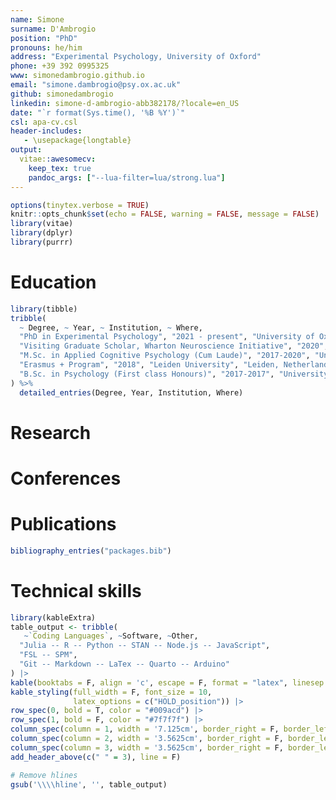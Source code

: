 ```yaml
---
name: Simone
surname: D'Ambrogio
position: "PhD"
pronouns: he/him
address: "Experimental Psychology, University of Oxford"
phone: +39 392 0995325
www: simonedambrogio.github.io
email: "simone.dambrogio@psy.ox.ac.uk"
github: simonedambrogio
linkedin: simone-d-ambrogio-abb382178/?locale=en_US
date: "`r format(Sys.time(), '%B %Y')`"
csl: apa-cv.csl
header-includes:
   - \usepackage{longtable}
output: 
  vitae::awesomecv:
    keep_tex: true
    pandoc_args: ["--lua-filter=lua/strong.lua"]
---
```


```r
options(tinytex.verbose = TRUE)
knitr::opts_chunk$set(echo = FALSE, warning = FALSE, message = FALSE)
library(vitae)
library(dplyr)
library(purrr)
```

# Education

```r
library(tibble)
tribble(
  ~ Degree, ~ Year, ~ Institution, ~ Where,
  "PhD in Experimental Psychology", "2021 - present", "University of Oxford", "Oxford, UK",
  "Visiting Graduate Scholar, Wharton Neuroscience Initiative", "2020", "University of Pennsylvania", "Philadelphia, Pennsylvania",
  "M.Sc. in Applied Cognitive Psychology (Cum Laude)", "2017-2020", "University of Padua", "Padua, Italy",
  "Erasmus + Program", "2018", "Leiden University", "Leiden, Netherlands",
  "B.Sc. in Psychology (First class Honours)", "2017-2017", "University of Padua", "Padua, Italy",
) %>%
  detailed_entries(Degree, Year, Institution, Where)
```

# Research

\begin{cventries}
    \cventry{\normalfont{Studying how the brain supports adaptive behavior, combining machine learning, non-invasive brain stimulation, and high-resolution brain imaging in humans and non-human primates. }}{\href{https://www.psy.ox.ac.uk/research/decision-and-action-laboratory}{Decision and Action, University of Oxford}}{Oxford, UK}{2021 - present}{}\vspace{-4.0mm}
    \cventry{\normalfont{Analysis and modeling of eye-tracking and pupillometry to study the role of attention in consumer decision-making. }}{\href{https://plattlabs.rocks/}{Platt Lab, Wharton Neuroscience Initiative, UPenn}}{Philadelphia, Pennsylvania}{2020}{}\vspace{-4.0mm}
    \cventry{\normalfont{Analysis and modeling of decision-making.}}{\href{https://jrp.pscholars.org/}{Junior Researcher Programme}}{Cambridge, UK}{2020}{}\vspace{-4.0mm}
    \cventry{\normalfont{Modeling and analyzing decision-making to enhance individual and societal well-being. }}{\href{https://jdmlabpd.dpss.psy.unipd.it/jdmlab/en/}{Judgment and Decision-Making Lab, Padua University}}{Padua, Italy}{2018-2020}{}\vspace{-4.0mm}
    \cventry{\normalfont{Development of statistical methods for data analysis in behavioural science. }}{\href{https://psicostat.dpss.psy.unipd.it/}{PsicoStat Lab, Padua University}}{Padua, Italy}{2017-2020}{}\vspace{-4.0mm}
\end{cventries}

# Conferences

\begin{cventries}
    \cventry{\normalfont{Hybrid artificial neural network modelling predicts behaviour and neural activity in a solution for Buridan's ass.}}{\textbf{Mathematics Of Neuroscience and AI}\normalfont{ (\href{https://www.youtube.com/watch?v=6LEm0jDcuxI&list=PLA59nMLAkDyiyYoISlQDDnMY4pxKmTsBC&index=51}{\faYoutubePlay\, Talk}) }}{Rome, Italy}{2024}{}\vspace{-4.0mm}
    \cventry{\normalfont{Discovery of Cognitive Strategies for Information Sampling with Deep Cognitive Modelling and Investigation of their Neural Basis}}{\textbf{Foraging and information seeking conference}\normalfont{ (\href{https://github.com/simonedambrogio/CV/blob/main/files/post.pdf}{\faFilePdfO\, Poster})}}{Lyon, France}{2024}{}\vspace{-4.0mm}
    \cventry{\normalfont{Visuospatial working memory modulates the influence of
visual attention on binary choice}}{\textbf{Interdisciplinary Symposium on Decision Neuroscience}\normalfont{ (Poster) }}{Online}{2021}{}\vspace{-4.0mm}
    \cventry{\normalfont{The Effect of Celebrity and Visual Attention on Value-Based Decisions}}{\textbf{Society for Neuroeconomics}\normalfont{ (Poster) }}{Online}{2020}{}\vspace{-4.0mm}
    \cventry{\normalfont{The Attentional Drift Diffusion Model with Temporal Information}}{\textbf{Junior Researcher Programme Conference}\normalfont{ (Poster) }}{Siena, Italy}{2019}{}\vspace{-4.0mm}
    \cventry{\normalfont{Estimation of the attentional drift diffusion model parameters via Random Utility}}{\textbf{PsicoStat Meeting}\normalfont{ ( \href{https://simone-dambrogio.shinyapps.io/presentation/}{\faGlobe\, Talk)} }}{Padova, Italy}{2019}{}\vspace{-4.0mm}
\end{cventries}

# Publications

```r
bibliography_entries("packages.bib")
```

# Technical skills

```r
library(kableExtra)
table_output <- tribble(
   ~`Coding Languages`, ~Software, ~Other,
  "Julia -- R -- Python -- STAN -- Node.js -- JavaScript",
  "FSL -- SPM",
  "Git -- Markdown -- LaTex -- Quarto -- Arduino"
) |>
kable(booktabs = F, align = 'c', escape = F, format = "latex", linesep = "") |>
kable_styling(full_width = F, font_size = 10, 
              latex_options = c("HOLD_position")) |>
row_spec(0, bold = T, color = "#009acd") |>
row_spec(1, bold = F, color = "#7f7f7f") |>
column_spec(column = 1, width = '7.125cm', border_right = F, border_left = F) |>  # 50% of total (14.25cm)
column_spec(column = 2, width = '3.5625cm', border_right = F, border_left = F) |>  # 25% of total
column_spec(column = 3, width = '3.5625cm', border_right = F, border_left = F) |>  # 25% of total
add_header_above(c(" " = 3), line = F)

# Remove hlines
gsub('\\\\hline', '', table_output)
```


